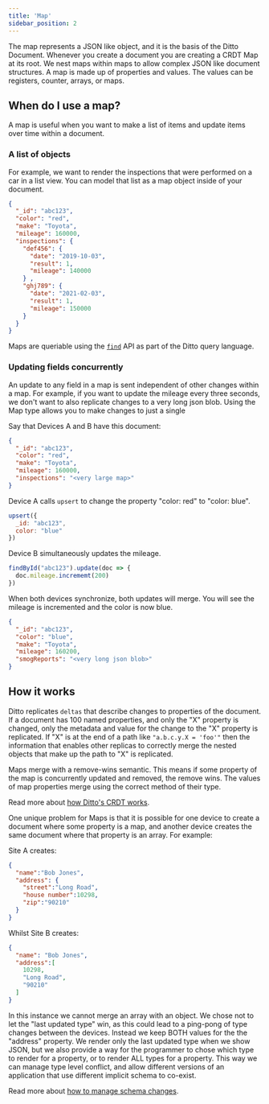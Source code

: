 ```yaml
---
title: 'Map'
sidebar_position: 2
---
```



The map represents a JSON like object, and it is the basis of the Ditto Document.
Whenever you create a document you are creating a CRDT Map at its root. We nest maps within
maps to allow complex JSON like document structures. A map is made up of
properties and values. The values can be registers, counter, arrays, or maps.

<SnippetGroup
  name='upsert-datatypes' 
/>

## When do I use a map?

A map is useful when you want to make a list of items and update items over time
within a document. 

### A list of objects

For example, we want to render the inspections that were performed on a car
in a list view. You can model that list as a map object inside
of your document.

```json
{
  "_id": "abc123",
  "color": "red",
  "make": "Toyota",
  "mileage": 160000,
  "inspections": {
    "def456": {
      "date": "2019-10-03",
      "result": 1,
      "mileage": 140000
    } ,
    "ghj789": {
      "date": "2021-02-03",
      "result": 1,
      "mileage": 150000
    } 
  }
}
```

Maps are queriable using the [`find`](concepts/querying) API as part of the Ditto query language.

### Updating fields concurrently

An update to any field in a map is sent independent of other changes within a
map. For example, if you want to update the mileage every three seconds, we don't want to also
replicate changes to a very long json blob. Using the Map type allows you to make changes to just a single

Say that Devices A and B have this document:

```json
{
  "_id": "abc123",
  "color": "red",
  "make": "Toyota",
  "mileage": 160000,
  "inspections": "<very large map>"
}
```

Device A calls `upsert` to change the property "color: red"  to
"color: blue". 

```js
upsert({
  _id: "abc123",
  color: "blue"
})
```

Device B simultaneously updates the mileage.

```js
findById("abc123").update(doc => {
  doc.mileage.incrememt(200)
})
```

When both devices synchronize, both updates will merge. You will see the mileage is incremented and the color is now blue.

```json
{
  "_id": "abc123",
  "color": "blue",
  "make": "Toyota",
  "mileage": 160200,
  "smogReports": "<very long json blob>"
}
```

## How it works

Ditto replicates `deltas` that describe changes to properties of the document. If
a document has 100 named properties, and only the "X" property is changed, only
the metadata and value for the change to the "X" property is replicated. If "X"
is at the end of a path like `"a.b.c.y.X = 'foo'"` then the information that
enables other replicas to correctly merge the nested objects that make up the
path to "X" is replicated.

Maps merge with a remove-wins semantic. This means if some property of the map
is concurrently updated and removed, the remove wins. The values of map
properties merge using the correct method of their type.

Read more about [how Ditto's CRDT works](../how-it-works/crdt).

One unique problem for Maps is that it is possible for one device to create a
document where some property is a map, and another device creates the same
document where that property is an array. For example:

Site A creates:

```json
{
  "name":"Bob Jones",
  "address": {
    "street":"Long Road",
    "house number":10298,
    "zip":"90210"
  }
}
```

Whilst Site B creates:

```json
{
  "name": "Bob Jones",
  "address":[
    10298,
    "Long Road",
    "90210"
  ]
}
```

In this instance we cannot merge an array with an object. We chose not to let
the "last updated type" win, as this could lead to a ping-pong of type changes
between the devices. Instead we keep BOTH values for the the "address" property.
We render only the last updated type when we show JSON, but we also provide a
way for the programmer to chose which type to render for a property, or to
render ALL types for a property. This way we can manage type level conflict, and
allow different versions of an application that use different implicit schema to
co-exist.


Read more about [how to manage schema changes](../datamodel/schemas).
